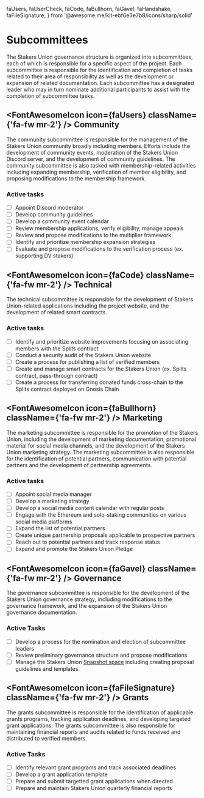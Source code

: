   faUsers,
  faUserCheck,
  faCode,
  faBullhorn,
  faGavel,
  faHandshake,
  faFileSignature,
} from '@awesome.me/kit-ebf6e3e7b8/icons/sharp/solid'

# Subcommittees

The Stakers Union governance structure is organized into subcommittees, each of which is responsible for a specific aspect of the project. Each subcommittee is responsible for the identification and completion of tasks related to their area of responsibility as well as the development or expansion of related documentation. Each subcommittee has a designated leader who may in turn nominate additional participants to assist with the completion of subcommittee tasks.

## <FontAwesomeIcon icon={faUsers} className={'fa-fw mr-2'} /> Community

The community subcommittee is responsible for the management of the Stakers Union community broadly including members. Efforts include the development of community events, moderation of the Stakers Union Discord server, and the development of community guidelines. The community subcommittee is also tasked with membership-related activities including expanding membership, verification of member eligibility, and proposing modifications to the membership framework.

### Active tasks

- [ ] Appoint Discord moderator
- [ ] Develop community guidelines
- [ ] Develop a community event calendar
- [ ] Review membership applications, verify eligibility, manage appeals
- [ ] Review and propose modifications to the multiplier framework
- [ ] Identify and prioritize membership expansion strategies
- [ ] Evaluate and propose modifications to the verification process (ex. supporting DV stakers)

## <FontAwesomeIcon icon={faCode} className={'fa-fw mr-2'} /> Technical

The technical subcommittee is responsible for the development of Stakers Union-related applications including the project website, and the development of related smart contracts.

### Active tasks

- [ ] Identify and prioritize website improvements focusing on associating members with the Splits contract
- [ ] Conduct a security audit of the Stakers Union website
- [ ] Create a process for publishing a list of verified members
- [ ] Create and manage smart contracts for the Stakers Union (ex. Splits contract, pass-through contract)
- [ ] Create a process for transferring donated funds cross-chain to the Splits contract deployed on Gnosis Chain

## <FontAwesomeIcon icon={faBullhorn} className={'fa-fw mr-2'} /> Marketing

The marketing subcommittee is responsible for the promotion of the Stakers Union, including the development of marketing documentation, promotional material for social media channels, and the development of the Stakers Union marketing strategy. The marketing subcommittee is also responsible for the identification of potential partners, communication with potential partners and the development of partnership agreements.

### Active tasks

- [ ] Appoint social media manager
- [ ] Develop a marketing strategy
- [ ] Develop a social media content calendar with regular posts
- [ ] Engage with the Ethereum and solo-staking communities on various social media platforms
- [ ] Expand the list of potential partners
- [ ] Create unique partnership proposals applicable to prospective partners
- [ ] Reach out to potential partners and track response status
- [ ] Expand and promote the Stakers Union Pledge

## <FontAwesomeIcon icon={faGavel} className={'fa-fw mr-2'} /> Governance

The governance subcommittee is responsible for the development of the Stakers Union governance strategy, including modifications to the governance framework, and the expansion of the Stakers Union governance documentation.

### Active Tasks

- [ ] Develop a process for the nomination and election of subcommittee leaders
- [ ] Review preliminary governance structure and propose modifications
- [ ] Manage the Stakers Union [Snapshot space](https://snapshot.org/#/stakersunion.eth) including creating proposal guidelines and templates.

## <FontAwesomeIcon icon={faFileSignature} className={'fa-fw mr-2'} /> Grants

The grants subcommittee is responsible for the identification of applicable grants programs, tracking application deadlines, and developing targeted grant applications. The grants subcommittee is also responsible for maintaining financial reports and audits related to funds received and distributed to verified members.

### Active Tasks

- [ ] Identify relevant grant programs and track associated deadlines
- [ ] Develop a grant application template
- [ ] Prepare and submit targetted grant applications when directed
- [ ] Prepare and maintain Stakers Union quarterly financial reports

